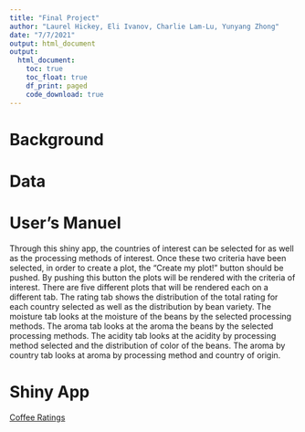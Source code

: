```yaml
---
title: "Final Project"
author: "Laurel Hickey, Eli Ivanov, Charlie Lam-Lu, Yunyang Zhong"
date: "7/7/2021"
output: html_document
output: 
  html_document:
    toc: true
    toc_float: true
    df_print: paged
    code_download: true
---
```


# Background



# Data



# User's Manuel

Through this shiny app, the countries of interest can be selected for as well as the processing methods of interest.  Once these two criteria have been selected, in order to create a plot, the "Create my plot!" button should be pushed.  By pushing this button the plots will be rendered with the criteria of interest.  There are five different plots that will be rendered each on a different tab.  The rating tab shows the distribution of the total rating for each country selected as well as the distribution by bean variety.  The moisture tab looks at the moisture of the beans by the selected processing methods.  The aroma tab looks at the aroma the beans by the selected processing methods. The acidity tab looks at the acidity by processing method selected and the distribution of color of the beans. The aroma by country tab looks at aroma by processing method and country of origin.

# Shiny App

[Coffee Ratings](https://laurelh.shinyapps.io/Coffee_Ratings/)
